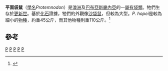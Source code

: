 {{Automatic Taxobox
| taxon = Protemnodon
| authority = [[理查·歐文|Owen]], 1873
| name = 平面袋鼠屬<ref name=Mikko>{{cite web|author=Haaramo, M.|date=2004-12-20|accessdate=2007-03-15|title=Mikko's Phylogeny Archive: Macropodidae - kenguroos|url=http://www.fmnh.helsinki.fi/users/haaramo/Metazoa/Deuterostoma/Chordata/Synapsida/Metatheria/Notometatheria/Diprotodontia/Macropodidae.htm|deadurl=yes|archiveurl=https://web.archive.org/web/20070331021022/http://www.fmnh.helsinki.fi/users/haaramo/metazoa/Deuterostoma/chordata/Synapsida/Metatheria/Notometatheria/Diprotodontia/Macropodidae.htm|archivedate=2007-03-31}}</ref>
| fossil_range = [[更新世|更新世]]
| image = Protemnodon anak.jpg
| subdivision_ranks = [[種|種]]
| subdivision = 
* †''P. otibandus''
* †''P. buloloensis''
* †''P. hopei''
* †''P. tumbuna''
* †''P. nombe''
* †''P. snewiki''
* †[[長臉長頸袋鼠|長臉長頸袋鼠]] ''P. anak''
* †''P. antaeus''
* †''P. goliah''
* †''P. parvus''
}}

'''平面袋鼠'''（[[學名|學名]]''Protemnodon''）是[[澳洲|澳洲]]及[[巴布亞新畿內亞|巴布亞新畿內亞]]的一[[屬|屬]][[有袋類|有袋類]]。牠們生存於[[更新世|更新世]]。基於[[化石|化石]]證據，牠們的外觀像[[沙袋鼠|沙袋鼠]]，但較為大型。''P. hopei''是較為細小的[[物種|物種]]，約重45公斤，而其他物種則重110公斤。<ref>{{cite journal en|author=Helgen, K.M., Wells, R.T., Kear, B.P., Gerdtz, W.R., and  Flannery, T.F.|year=2006|title=Ecological and evolutionary significance of sizes of giant extinct kangaroos | journal = Australian Journal of Zoology|volume=54|pages=293–303|doi=10.1071/ZO05077}}</ref>

==參考==
{{commons|Protemnodon}}
{{reflist}}
{{澳洲有袋總目|M.}}
{{Taxonbar}}
[[Category:澳大利亞哺乳動物|P]]
[[Category:袋鼠亞科|P]]
[[Category:澳大利亞史前哺乳動物|P]]
[[Category:更新世哺乳类|P]]
[[Category:_1873年描述的分类群|P]]